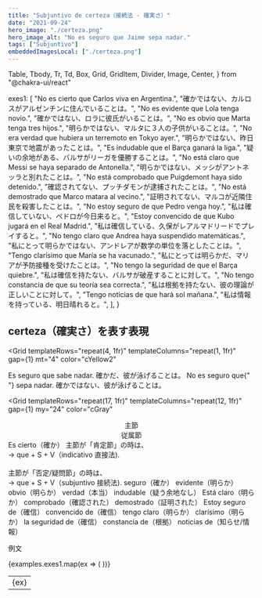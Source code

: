 ```yaml
---
title: "Subjuntivo de certeza（接続法 - 確実さ）"
date: "2021-09-24"
hero_image: "./certeza.png"
hero_image_alt: "No es seguro que Jaime sepa nadar."
tags: ["Subjuntivo"]
embeddedImagesLocal: ["./certeza.png"]
---
```


  Table,
  Tbody,
  Tr,
  Td,
  Box,
  Grid,
  GridItem,
  Divider,
  Image,
  Center,
} from "@chakra-ui/react"

  exes1: [
    "No es cierto que Carlos viva en Argentina.",
    "確かではない、カルロスがアルゼンチンに住んでいることは。",
    "No es evidente que Lola tenga novio.",
    "確かではない、ロラに彼氏がいることは。",
    "No es obvio que Marta tenga tres hijos.",
    "明らかではない、マルタに３人の子供がいることは。",
    "No era verdad que hubiera un terremoto en Tokyo ayer.",
    "明らかではない、昨日東京で地震があったことは。",
    "Es indudable que el Barça ganará la liga.",
    "疑いの余地がある、バルサがリーガを優勝することは。",
    "No está claro que Messi se haya separado de Antonella.",
    "明らかではない、メッシがアントネッラと別れたことは。",
    "No está comprobado que Puigdemont haya sido detenido.",
    "確認されてない、プッチダモンが逮捕されたことは。",
    "No está demostrado que Marco matara al vecino.",
    "証明されてない、マルコが近隣住民を殺害したことは。",
    "No estoy seguro de que Pedro venga hoy.",
    "私は確信していない、ペドロが今日来ると。",
    "Estoy convencido de que Kubo jugará en el Real Madrid.",
    "私は確信している、久保がレアルマドリードでプレイすると。",
    "No tengo claro que Andrea haya suspendido matemáticas.",
    "私にとって明らかではない、アンドレアが数学の単位を落としたことは。",
    "Tengo clarísimo que María se ha vacunado.",
    "私にとっては明らかだ、マリアが予防接種を受けたことは。",
    "No tengo la seguridad de que el Barça quiebre.",
    "私は確信を持たない、バルサが破産することに対して。",
    "No tengo constancia de que su teoría sea correcta.",
    "私は根拠を持たない、彼の理論が正しいことに対して。",
    "Tengo noticias de que hará sol mañana.",
    "私は情報を持っている、明日晴れると。",
  ],
}

<Box>
  <GatsbyImage
    alt="No es seguro que Jaime sepa nadar."
    image={getImage(props.localImages[0])}
  />
</Box>

## certeza（確実さ）を表す表現

<Grid
  templateRows="repeat(4, 1fr)"
  templateColumns="repeat(1, 1fr)"
  gap={1}
  mt="4"
  color="cYellow2"
>
  <GridItem rowSpan={1} colSpan={1} bg="cBlue" p="2" pl="3">
    Es seguro que sabe nadar.
  </GridItem>
  <GridItem rowSpan={1} colSpan={1} bg="cBlue" p="2" pl="3">
    確かだ、彼が泳げることは。
  </GridItem>
  <GridItem rowSpan={1} colSpan={1} bg="cBlue" p="2" pl="3">
    <span style={{ color: "#E18C7A" }}>No</span> es seguro que{" "}
    <span style={{ color: "#E18C7A" }}>sepa</span> nadar.
  </GridItem>
  <GridItem rowSpan={1} colSpan={1} bg="cBlue" p="2" pl="3">
    確かではない、彼が泳げることは。
  </GridItem>
</Grid>

<Grid
  templateRows="repeat(17, 1fr)"
  templateColumns="repeat(12, 1fr)"
  gap={1}
  my="24"
  color="cGray"
>
  <Center as={GridItem} rowSpan={1} colSpan={6} bg="cYellow2">
    主節
  </Center>
  <Center as={GridItem} rowSpan={1} colSpan={6} bg="cYellow2">
    従属節
  </Center>
  <GridItem rowSpan={6} colSpan={2} bg="cYellow2" p="2">
    Es
  </GridItem>
  <GridItem rowSpan={1} colSpan={4} bg="cYellow2" p="2">
    cierto（確か）
  </GridItem>
  <GridItem rowSpan={16} colSpan={6} bg="cYellow2" p="2">
    主節が「肯定節」の時は、
    <br />
    → que + S + V（indicativo 直接法).
    <br />
    <br />
    主節が「否定/疑問節」の時は、
    <br />→ que + S + V（subjuntivo 接続法).
  </GridItem>
  <GridItem rowSpan={1} colSpan={4} bg="cYellow2" p="2">
    seguro（確か）
  </GridItem>
  <GridItem rowSpan={1} colSpan={4} bg="cYellow2" p="2">
    evidente（明らか）
  </GridItem>
  <GridItem rowSpan={1} colSpan={4} bg="cYellow2" p="2">
    obvio（明らか）
  </GridItem>
  <GridItem rowSpan={1} colSpan={4} bg="cYellow2" p="2">
    verdad（本当）
  </GridItem>
  <GridItem rowSpan={1} colSpan={4} bg="cYellow2" p="2">
    indudable（疑う余地なし）
  </GridItem>
  <GridItem rowSpan={3} colSpan={2} bg="cYellow2" p="2">
    Está
  </GridItem>
  <GridItem rowSpan={1} colSpan={4} bg="cYellow2" p="2">
    claro（明らか）
  </GridItem>
  <GridItem rowSpan={1} colSpan={4} bg="cYellow2" p="2">
    comprobado（確認された）
  </GridItem>
  <GridItem rowSpan={1} colSpan={4} bg="cYellow2" p="2">
    demostrado（証明された）
  </GridItem>
  <GridItem rowSpan={2} colSpan={2} bg="cYellow2" p="2">
    Estoy
  </GridItem>
  <GridItem rowSpan={1} colSpan={4} bg="cYellow2" p="2">
    seguro de（確信）
  </GridItem>
  <GridItem rowSpan={1} colSpan={4} bg="cYellow2" p="2">
    convencido de（確信）
  </GridItem>
  <GridItem rowSpan={5} colSpan={2} bg="cYellow2" p="2">
    tengo
  </GridItem>
  <GridItem rowSpan={1} colSpan={4} bg="cYellow2" p="2">
    claro（明らか）
  </GridItem>
  <GridItem rowSpan={1} colSpan={4} bg="cYellow2" p="2">
    clarísimo（明らか）
  </GridItem>
  <GridItem rowSpan={1} colSpan={4} bg="cYellow2" p="2">
    la seguridad de（確信）
  </GridItem>
  <GridItem rowSpan={1} colSpan={4} bg="cYellow2" p="2">
    constancia de（根拠）
  </GridItem>
  <GridItem rowSpan={1} colSpan={4} bg="cYellow2" p="2">
    noticias de（知らせ/情報）
  </GridItem>
</Grid>

例文

<Table variant="striped" colorScheme="blackAlpha" mt="8" mb="8">
  <Tbody>
    {examples.exes1.map(ex => (
      <Tr key={ex}>
        <Td>{ex}</Td>
      </Tr>
    ))}
  </Tbody>
</Table>
